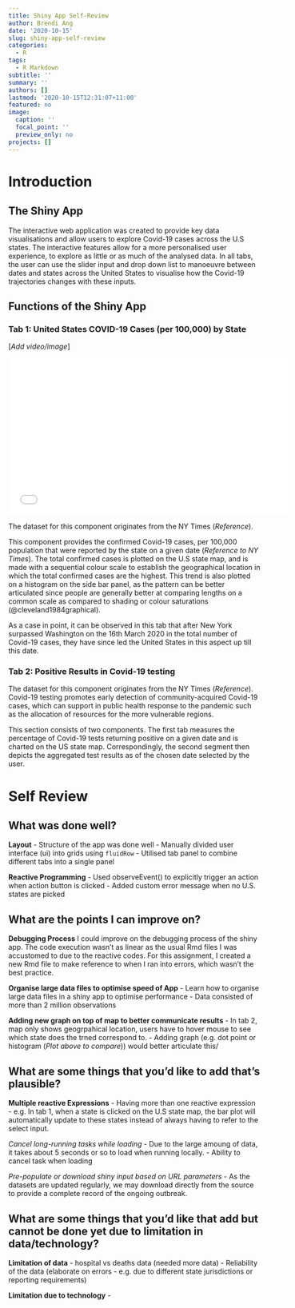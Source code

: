 ```yaml
---
title: Shiny App Self-Review
author: Brendi Ang
date: '2020-10-15'
slug: shiny-app-self-review
categories:
  - R
tags:
  - R Markdown
subtitle: ''
summary: ''
authors: []
lastmod: '2020-10-15T12:31:07+11:00'
featured: no
image:
  caption: ''
  focal_point: ''
  preview_only: no
projects: []
---
```


# Introduction

## The Shiny App

The interactive web application was created to provide key data visualisations and allow users to explore Covid-19 cases across the U.S states. The interactive features allow for a more personalised user experience, to explore as little or as much of the analysed data. In all tabs, the user can use the slider input and drop down list to manoeuvre between dates and states across the United States to visualise how the Covid-19 trajectories changes with these inputs.


## Functions of the Shiny App

### Tab 1: United States COVID-19 Cases (per 100,000) by State

[*Add video/image*]

<iframe width="560" height="315" src="../vid/tab1_example.mp4" frameborder="0" allowfullscreen></iframe>


The dataset for this component originates from the NY Times (*Reference*). 

This component provides the confirmed Covid-19 cases, per 100,000 population that were reported by the state on a given date (*Reference to NY Times*). The total confirmed cases is plotted on the U.S state map, and is made with a sequential colour scale to establish the geographical location in which the total confirmed cases are the highest. This trend is also plotted on a histogram on the side bar panel, as the pattern can be better articulated since people are generally better at comparing lengths on a common scale as compared to shading or colour saturations (@cleveland1984graphical).

As a case in point, it can be observed in this tab that after New York surpassed Washington on the 16th March 2020 in the total number of Covid-19 cases, they have since led the United States in this aspect up till this date.

### Tab 2: Positive Results in Covid-19 testing

The dataset for this component originates from the NY Times (*Reference*). Covid-19 testing promotes early detection of community-acquired Covid-19 cases, which can support in public health response to the pandemic such as the allocation of resources for the more vulnerable regions. 

This section consists of two components. The first tab measures the percentage of Covid-19 tests returning positive on a given date and is charted on the US state map. Correspondingly, the second segment then depicts the aggregated test results as of the chosen date selected by the user. 


# Self Review

## What was done well?

**Layout**
- Structure of the app was done well
  - Manually divided user interface (ui) into grids using `fluidRow`
  - Utilised tab panel to combine different tabs into a single panel

**Reactive Programming**
- Used observeEvent() to explicitly trigger an action when action button is clicked
- Added custom error message when no U.S. states are picked

## What are the points I can improve on?

**Debugging Process**
I could improve on the debugging process of the shiny app. The code execution wasn't as linear as the usual Rmd files I was accustomed to due to the reactive codes. For this assignment, I created a new Rmd file to make reference to when I ran into errors, which wasn't the best practice.

**Organise large data files to optimise speed of App**
  - Learn how to organise large data files in a shiny app to optimise performance
    - Data consisted of more than 2 million observations
    
**Adding new graph on top of map to better communicate results**
- In tab 2, map only shows geogrpahical location, users have to hover mouse to see which state does the trned correspond to.
- Adding graph (e.g. dot point or histogram (*Plot above to compare*)) would better articulate this/

## What are some things that you'd like to add that's plausible?

**Multiple reactive Expressions**
- Having more than one reactive expression 
  - e.g. In tab 1, when a state is clicked on the U.S state map, the bar plot will automatically update to these states instead of always having to refer to the select input.
  
*Cancel long-running tasks while loading*
- Due to the large amoung of data, it takes about 5 seconds or so to load when running locally.
  - Ability to cancel task when loading

*Pre-populate or download shiny input based on URL parameters*
- As the datasets are updated regularly, we may download directly from the source to provide a complete record of the ongoing outbreak.

## What are some things that you'd like that add but cannot be done yet due to limitation in data/technology?

**Limitation of data**
  - hospital vs deaths data (needed more data)
  - Reliability of the data (elaborate on errors - e.g. due to different state jurisdictions or reporting requirements)
  
**Limitation due to technology**
  - 
